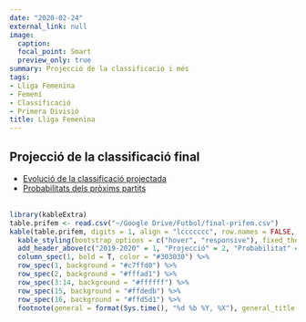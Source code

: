 ```yaml
---
date: "2020-02-24"
external_link: null
image:
  caption: 
  focal_point: Smart
  preview_only: true
summary: Projecció de la classificació i més
tags:
- Lliga Femenina
- Femení
- Classificació
- Primera Divisió
title: Lliga Femenina
---
```

## Projecció de la classificació final

* [Evolució de la classificació projectada](https://futstat.cat/projeccions/lliga-femenina-evolucio/)
<br>
* [Probabilitats dels pròxims partits](https://futstat.cat/projeccions/lliga-femenina-partits/)
<br>
<br>
```r
library(kableExtra)
table.prifem <- read.csv("~/Google Drive/Futbol/final-prifem.csv")
kable(table.prifem, digits = 1, align = "lccccccc", row.names = FALSE, col.names = c("Club", "Punts", "GD", "Campió", "UEFA", "Descens", "GF", "GC"))  %>%
  kable_styling(bootstrap_options = c("hover", "responsive"), fixed_thead = T) %>%
  add_header_above(c("2019-2020" = 1, "Projecció" = 2, "Probabilitat" = 3, "Rànquing" = 2), background = "white") %>%
  column_spec(1, bold = T, color = "#303030") %>%
  row_spec(1, background = "#c7ffd0") %>%
  row_spec(2, background = "#fffad1") %>%
  row_spec(3:14, background = "#ffffff") %>%
  row_spec(15, background = "#ffdedb") %>%
  row_spec(16, background = "#ffd5d1") %>%
  footnote(general = format(Sys.time(), "%d %b %Y, %X"), general_title = "Actualitzat:", footnote_as_chunk = T)
```
